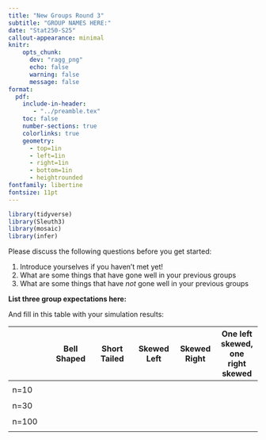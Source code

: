 ```yaml
---
title: "New Groups Round 3"
subtitle: "GROUP NAMES HERE:"
date: "Stat250-S25"
callout-appearance: minimal
knitr:
    opts_chunk: 
      dev: "ragg_png"
      echo: false
      warning: false
      message: false
format:
  pdf:
    include-in-header: 
       - "../preamble.tex"
    toc: false
    number-sections: true
    colorlinks: true
    geometry:
      - top=1in
      - left=1in
      - right=1in
      - bottom=1in
      - heightrounded
fontfamily: libertine
fontsize: 11pt
---
```


```r
library(tidyverse)
library(Sleuth3)
library(mosaic)
library(infer)
```

Please discuss the following questions before you get started:

1.  Introduce yourselves if you haven't met yet!
2.  What are some things that have gone well in your previous groups
3.  What are some things that have *not* gone well in your previous groups

**List three group expectations here:**

\vspace{2in}

And fill in this table with your simulation results:

|   | Bell Shaped | Short Tailed | Skewed Left | Skewed Right | One left skewed, one right skewed |
|----|----|----|----|----|----|
|  |  |  |  |  |  |
| n=10 |  |  |  |  |  |
|  |  |  |  |  |  |
| n=30 |  |  |  |  |  |
|  |  |  |  |  |  |
| n=100 |  |  |  |  |  |
|  |  |  |  |  |  |
